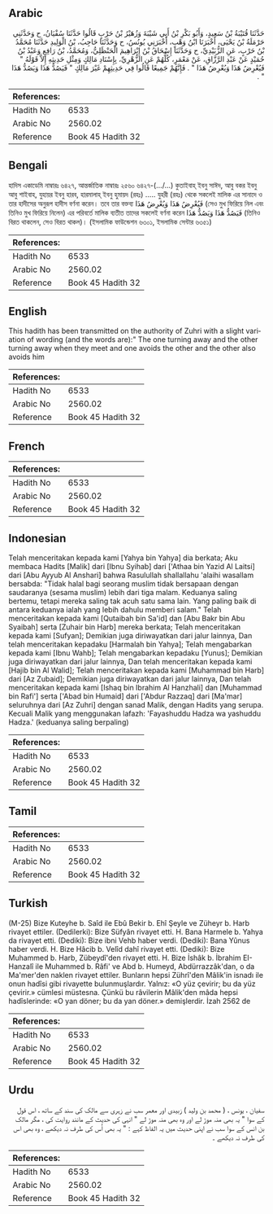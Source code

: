 ## Arabic


<div dir="rtl" lang="ar" style={{fontSize:'larger',backgroundColor:'#f8f9fa',padding:20}}>
حَدَّثَنَا قُتَيْبَةُ بْنُ سَعِيدٍ، وَأَبُو بَكْرِ بْنُ أَبِي شَيْبَةَ وَزُهَيْرُ بْنُ حَرْبٍ قَالُوا حَدَّثَنَا سُفْيَانُ، ح وَحَدَّثَنِي حَرْمَلَةُ بْنُ يَحْيَى، أَخْبَرَنَا ابْنُ وَهْبٍ، أَخْبَرَنِي يُونُسُ، ح وَحَدَّثَنَا حَاجِبُ، بْنُ الْوَلِيدِ حَدَّثَنَا مُحَمَّدُ بْنُ حَرْبٍ، عَنِ الزُّبَيْدِيِّ، ح وَحَدَّثَنَا إِسْحَاقُ بْنُ إِبْرَاهِيمَ الْحَنْظَلِيُّ، وَمُحَمَّدُ، بْنُ رَافِعٍ وَعَبْدُ بْنُ حُمَيْدٍ عَنْ عَبْدِ الرَّزَّاقِ، عَنْ مَعْمَرٍ، كُلُّهُمْ عَنِ الزُّهْرِيِّ، بِإِسْنَادِ مَالِكٍ وَمِثْلِ حَدِيثِهِ إِلاَّ قَوْلَهُ ‏"‏ فَيُعْرِضُ هَذَا وَيُعْرِضُ هَذَا ‏"‏ ‏.‏ فَإِنَّهُمْ جَمِيعًا قَالُوا فِي حَدِيثِهِمْ غَيْرَ مَالِكٍ ‏"‏ فَيَصُدُّ هَذَا وَيَصُدُّ هَذَا ‏"‏ ‏.‏
</div>
<div style={{backgroundColor:'#f8f9fa',padding:20, marginBottom: 10}}><table> <thead> <tr> <th>References:</th> <th></th> </tr> </thead> <tbody><tr><td>Hadith No</td><td>6533</td></tr><tr><td>Arabic No</td><td>2560.02</td></tr><tr><td>Reference</td><td>Book 45 Hadith 32</td></tr></tbody></table></div>

## Bengali


<div dir="ltr" lang="bn" style={{fontSize:'larger',backgroundColor:'#f8f9fa',padding:20}}>
হাদিস একাডেমি নাম্বারঃ ৬৪২৭, আন্তর্জাতিক নাম্বারঃ ২৫৬০ ৬৪২৭-(…/...) কুতাইবাহ্ ইবনু সাঈদ, আবু বকর ইবনু আবু শাইবাহ, যুহায়র ইবনু হারব, হারমালাহ্ ইবনু হুমায়দ (রহঃ) ..... যুহরী (রহঃ) থেকে সকলেই মালিক এর সানাদে ও তার হাদীসের অনুরূপ হাদীস বর্ণনা করেন। তবে তার বক্তব্য فَيُعْرِضُ هَذَا وَيُعْرِضُ هَذَا (সেও মুখ ফিরিয়ে নিল এবং তিনিও মুখ ফিরিয়ে নিলেন) এর পরিবর্তে মালিক ব্যতীত তাদের সকলেই বর্ণনা করেন فَيَصُدُّ هَذَا وَيَصُدُّ هَذَا (তিনিও বিরত থাকলেন, সেও বিরত থাকল)। (ইসলামিক ফাউন্ডেশন ৬৩০১, ইসলামিক সেন্টার ৬৩৫১)
</div>
<div style={{backgroundColor:'#f8f9fa',padding:20, marginBottom: 10}}><table> <thead> <tr> <th>References:</th> <th></th> </tr> </thead> <tbody><tr><td>Hadith No</td><td>6533</td></tr><tr><td>Arabic No</td><td>2560.02</td></tr><tr><td>Reference</td><td>Book 45 Hadith 32</td></tr></tbody></table></div>

## English


<div dir="ltr" lang="en" style={{fontSize:'larger',backgroundColor:'#f8f9fa',padding:20}}>
This hadith has been transmitted on the authority of Zuhri with a slight variation of wording (and the words are):" The one turning away and the other turning away when they meet and one avoids the other and the other also avoids him
</div>
<div style={{backgroundColor:'#f8f9fa',padding:20, marginBottom: 10}}><table> <thead> <tr> <th>References:</th> <th></th> </tr> </thead> <tbody><tr><td>Hadith No</td><td>6533</td></tr><tr><td>Arabic No</td><td>2560.02</td></tr><tr><td>Reference</td><td>Book 45 Hadith 32</td></tr></tbody></table></div>

## French


<div dir="ltr" lang="fr" style={{fontSize:'larger',backgroundColor:'#f8f9fa',padding:20}}>

</div>
<div style={{backgroundColor:'#f8f9fa',padding:20, marginBottom: 10}}><table> <thead> <tr> <th>References:</th> <th></th> </tr> </thead> <tbody><tr><td>Hadith No</td><td>6533</td></tr><tr><td>Arabic No</td><td>2560.02</td></tr><tr><td>Reference</td><td>Book 45 Hadith 32</td></tr></tbody></table></div>

## Indonesian


<div dir="ltr" lang="id" style={{fontSize:'larger',backgroundColor:'#f8f9fa',padding:20}}>
Telah menceritakan kepada kami [Yahya bin Yahya] dia berkata; Aku membaca Hadits [Malik] dari [Ibnu Syihab] dari ['Athaa bin Yazid Al Laitsi] dari [Abu Ayyub Al Anshari] bahwa Rasulullah shallallahu 'alaihi wasallam bersabda: "Tidak halal bagi seorang muslim tidak bersapaan dengan saudaranya (sesama muslim) lebih dari tiga malam. Keduanya saling bertemu, tetapi mereka saling tak acuh satu sama lain. Yang paling baik di antara keduanya ialah yang lebih dahulu memberi salam." Telah menceritakan kepada kami [Qutaibah bin Sa'id] dan [Abu Bakr bin Abu Syaibah] serta [Zuhair bin Harb] mereka berkata; Telah menceritakan kepada kami [Sufyan]; Demikian juga diriwayatkan dari jalur lainnya, Dan telah menceritakan kepadaku [Harmalah bin Yahya]; Telah mengabarkan kepada kami [Ibnu Wahb]; Telah mengabarkan kepadaku [Yunus]; Demikian juga diriwayatkan dari jalur lainnya, Dan telah menceritakan kepada kami [Hajib bin Al Walid]; Telah menceritakan kepada kami [Muhammad bin Harb] dari [Az Zubaid]; Demikian juga diriwayatkan dari jalur lainnya, Dan telah menceritakan kepada kami [Ishaq bin Ibrahim Al Hanzhali] dan [Muhammad bin Rafi'] serta ['Abad bin Humaid] dari ['Abdur Razzaq] dari [Ma'mar] seluruhnya dari [Az Zuhri] dengan sanad Malik, dengan Hadits yang serupa. Kecuali Malik yang menggunakan lafazh: 'Fayashuddu Hadza wa yashuddu Hadza.' (keduanya saling berpaling)
</div>
<div style={{backgroundColor:'#f8f9fa',padding:20, marginBottom: 10}}><table> <thead> <tr> <th>References:</th> <th></th> </tr> </thead> <tbody><tr><td>Hadith No</td><td>6533</td></tr><tr><td>Arabic No</td><td>2560.02</td></tr><tr><td>Reference</td><td>Book 45 Hadith 32</td></tr></tbody></table></div>

## Tamil


<div dir="ltr" lang="ta" style={{fontSize:'larger',backgroundColor:'#f8f9fa',padding:20}}>

</div>
<div style={{backgroundColor:'#f8f9fa',padding:20, marginBottom: 10}}><table> <thead> <tr> <th>References:</th> <th></th> </tr> </thead> <tbody><tr><td>Hadith No</td><td>6533</td></tr><tr><td>Arabic No</td><td>2560.02</td></tr><tr><td>Reference</td><td>Book 45 Hadith 32</td></tr></tbody></table></div>

## Turkish


<div dir="ltr" lang="tr" style={{fontSize:'larger',backgroundColor:'#f8f9fa',padding:20}}>
(M-25) Bize Kuteyhe b. Saîd ile Ebû Bekir b. Ehî Şeyle ve Züheyr b. Harb rivayet ettiler. (Dedilerki): Bize Süfyân rivayet etti. H. Bana Harmele b. Yahya da rivayet etti. (Dediki): Bize ibni Vehb haber verdi. (Dediki): Bana Yûnus haber verdi. H. Bize Hâcib b. Velîd dahî rivayet etti. (Dediki): Bize Muhammed b. Harb, Zübeydî'den rivayet etti. H. Bize İshâk b. İbrahim EI-Hanzalî ile Muhammed b. Râfi' ve Abd b. Humeyd, Abdürrazzâk'dan, o da Ma'mer'den naklen rivayet ettiler. Bunların hepsi Zührî'den Mâlik'in isnadı ile onun hadîsi gibi rivayette bulunmuşlardır. Yalnız: «O yüz çevirir; bu da yüz çevirir.» cümlesi müstesna. Çünkü bu râvilerin Mâlik'den mâda hepsi hadîslerinde: «O yan döner; bu da yan döner.» demişlerdir. İzah 2562 de
</div>
<div style={{backgroundColor:'#f8f9fa',padding:20, marginBottom: 10}}><table> <thead> <tr> <th>References:</th> <th></th> </tr> </thead> <tbody><tr><td>Hadith No</td><td>6533</td></tr><tr><td>Arabic No</td><td>2560.02</td></tr><tr><td>Reference</td><td>Book 45 Hadith 32</td></tr></tbody></table></div>

## Urdu


<div dir="rtl" lang="ur" style={{fontSize:'larger',backgroundColor:'#f8f9fa',padding:20}}>
سفیان ، یونس ، ( محمد بن ولید ) زبیدی اور معمر سب نے زہری سے مالک کی سند کے ساتھ ، اس قول کے سوا " یہ بھی منہ موڑ لے اور وہ بھی منہ موڑ لے " انہی کی حدیث کے مانند روایت کی ، مگر مالک بن انس کے سوا سب نے اپنی حدیث میں یہ الفاظ کہے : " یہ بھی اُس کی طرف نہ دیکھے ، وہ بھی اس کی طرف نہ دیکھے ۔
</div>
<div style={{backgroundColor:'#f8f9fa',padding:20, marginBottom: 10}}><table> <thead> <tr> <th>References:</th> <th></th> </tr> </thead> <tbody><tr><td>Hadith No</td><td>6533</td></tr><tr><td>Arabic No</td><td>2560.02</td></tr><tr><td>Reference</td><td>Book 45 Hadith 32</td></tr></tbody></table></div>